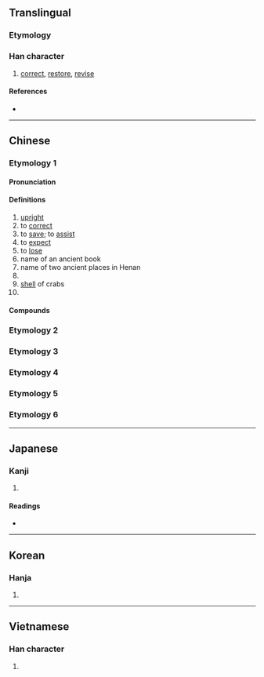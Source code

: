 {{character info/new}}
==Translingual==

===Etymology===
{{Han etym}}

===Han character===
{{Han char|rn=22|rad=匚|as=04|sn=6|four=71711|canj=SMG|ids=⿷匚王}}

# [[correct]], [[restore]], [[revise]]

====References====
* {{Han ref|kx=0153.230|dkj=02606|dj=0345.120|hdz=10083.010|uh=5321|ud=21281|bh=A64A|bd=42570}}

----

==Chinese==
{{zh-forms}}
===Etymology 1===
====Pronunciation====
{{zh-pron
|m=kuāng
|c=hong1
|h=pfs=
|md=
|mn=khong
|w=
|mc=y
|oc=y
|cat=v,a,pn
}}

====Definitions====
{{zh-hanzi}}

# [[upright]]
# to [[correct]]
# to [[save]]; to [[assist]]
# to [[expect]]
# to [[lose]]
# name of an ancient book
# name of two ancient places in Henan
# {{zh-altname|廬山}}
# [[shell]] of crabs
# {{zh-alt-form|恇}}
====Compounds====
{{zh-der|匡時濟世|功均一匡|一匡天下|匡助|匡正|匡持|匡當|匡坐|匡救|匡復|匡床|不匡|匡謬|匡濟|匡時濟俗|九合一匡|匡我不逮|匡算|匡時|匡濟之才|匡扶|匡君救主|匡合|匡俗濟時|濟世匡時|析疑匡謬|蟹匡蟬緌|蠶績蟹匡|靖匡|那匡}}
===Etymology 2===
{{zh-see|筐|ssv}}
===Etymology 3===
{{zh-see|框|ssv}}
===Etymology 4===
{{zh-see|眶|ssv}}
===Etymology 5===
{{zh-see|誆|ss}}
===Etymology 6===
{{zh-see|哐|ss}}
----

==Japanese==

===Kanji===
{{ja-kanji|grade=|rs=匚04}}

# {{defn|lang=ja|sort=匚04}}

====Readings====
* {{ja-readings|on=[[きょう]] (kyō), [[おう]] (ō)|kun=[[ただす]] (tadasu), [[すくう]] (sukuu)}}

----

==Korean==

===Hanja===
{{ko-hanja|hangeul=광|rv=gwang|mr=kwang}}

# {{defn|lang=ko|sort=匚04}}

----

==Vietnamese==

===Han character===
{{vi-hantu|[[khuôn]], [[khuông]]|rs=匚04}}

# {{defn|lang=vi}}